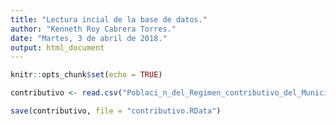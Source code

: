 ```yaml
---
title: "Lectura incial de la base de datos."
author: "Kenneth Roy Cabrera Torres."
date: "Martes, 3 de abril de 2018."
output: html_document
---
```


```r
knitr::opts_chunk$set(echo = TRUE)
```


```r
contributivo <- read.csv("Poblaci_n_del_Regimen_contributivo_del_Municipio_de_Medell_n_con_corte_a_diciembre_de_2016.csv", encoding = "UTF-8")
```

```r
save(contributivo, file = "contributivo.RData")
```


